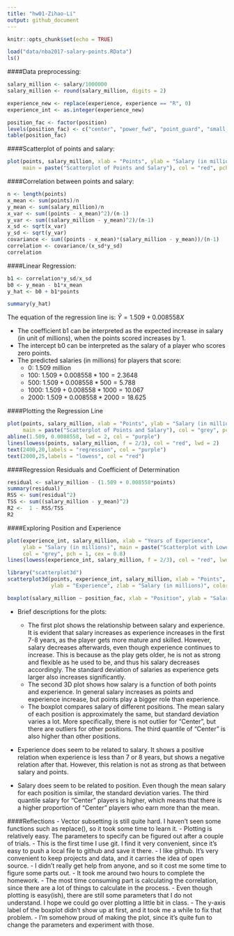 ```yaml
---
title: "hw01-Zihao-Li"
output: github_document
---
```


```r
knitr::opts_chunk$set(echo = TRUE)
```

```r
load("data/nba2017-salary-points.RData")
ls()
```

####Data preprocessing:
```r
salary_million <- salary/1000000
salary_million <- round(salary_million, digits = 2)

experience_new <- replace(experience, experience == "R", 0)
experience_int <- as.integer(experience_new)

position_fac <- factor(position)
levels(position_fac) <- c("center", "power_fwd", "point_guard", "small_fwd", "shoot_guard")
table(position_fac)
```

####Scatterplot of points and salary:
```r
plot(points, salary_million, xlab = "Points", ylab = "Salary (in millions)", 
     main = paste("Scatterplot of Points and Salary"), col = "red", pch = 1, cex = 0.8)
```

####Correlation between points and salary:
```r
n <- length(points)
x_mean <- sum(points)/n
y_mean <- sum(salary_million)/n
x_var <- sum((points - x_mean)^2)/(n-1)
y_var <- sum((salary_million - y_mean)^2)/(n-1)
x_sd <- sqrt(x_var)
y_sd <- sqrt(y_var)
covariance <- sum((points - x_mean)*(salary_million - y_mean))/(n-1)
correlation <- covariance/(x_sd*y_sd)
correlation
```

####Linear Regression:
```r
b1 <- correlation*y_sd/x_sd
b0 <- y_mean - b1*x_mean
y_hat <- b0 + b1*points

summary(y_hat)
```

The equation of the regression line is: $\hat{Y} = 1.509 + 0.008558X$

  - The coefficient b1 can be interpreted as the expected increase in salary (in unit of millions), when the points scored increases by 1. 
  - The intercept b0 can be interpreted as the salary of a player who scores zero points.
  - The predicted salaries (in millions) for players that score:
    - 0: 1.509 million
    - 100: $1.509 + 0.008558*100 = 2.3648$
    - 500: $1.509 + 0.008558*500 = 5.788$
    - 1000: $1.509 + 0.008558*1000 = 10.067$
    - 2000: $1.509 + 0.008558*2000 = 18.625$

####Plotting the Regression Line
```r
plot(points, salary_million, xlab = "Points", ylab = "Salary (in millions)", 
     main = paste("Scatterplot of Points and Salary"), col = "grey", pch = 1, cex = 0.8)
abline(1.509, 0.0088558, lwd = 2, col = "purple")
lines(lowess(points, salary_million, f = 2/3), col = "red", lwd = 2)
text(2400,20,labels = "regression", col = "purple")
text(2000,25,labels = "lowess", col = "red")
```

####Regression Residuals and Coefficient of Determination
```r
residual <- salary_million - (1.509 + 0.008558*points)
summary(residual)
RSS <- sum(residual^2)
TSS <- sum((salary_million - y_mean)^2)
R2 <-  1 - RSS/TSS
R2
```

####Exploring Position and Experience
```r
plot(experience_int, salary_million, xlab = "Years of Experience", 
     ylab = "Salary (in millions)", main = paste("Scatterplot with Lowess Smooth"),
     col = "grey", pch = 1, cex = 0.8)
lines(lowess(experience_int, salary_million, f = 2/3), col = "red", lwd = 2)

library("scatterplot3d")
scatterplot3d(points, experience_int, salary_million, xlab = "Points", 
              ylab = "Experience", zlab = "Salary (in millions)", color = "red")

boxplot(salary_million ~ position_fac, xlab = "Position", ylab = "Salary (in millions)", main = paste("Boxplot for Salary and Position"), par(mar=c(6,4,4,4)))
```
  
  - Brief descriptions for the plots:
    - The first plot shows the relationship between salary and experience. It is evident that salary increases as experience increases in the first 7-8 years, as the player gets more mature and skilled. However, salary decreases afterwards, even though experience continues to increase. This is because as the play gets older, he is not as strong and flexible as he used to be, and thus his salary decreases accordingly. The standard deviation of salaries as experience gets larger also increases significantly.
    - The second 3D plot shows how salary is a function of both points and experience. In general salary increases as points and experience increase, but points play a bigger role than experience. 
    - The boxplot compares salary of different positions. The mean salary of each position is approximately the same, but standard deviation varies a lot. More specifically, there is not outlier for "Center", but there are outliers for other positions. The third quantile of "Center" is also higher than other positions. 
    
  - Experience does seem to be related to salary. It shows a positive relation when experience is less than 7 or 8 years, but shows a negative relation after that. However, this relation is not as strong as that between salary and points.
  
  - Salary does seem to be related to position. Even though the mean salary for each position is similar, the standard deviation varies. The third quantile salary for "Center" players is higher, which means that there is a higher proportion of "Center" players who earn more than the mean.  
  
  
####Reflections
  - Vector subsetting is still quite hard. I haven't seen some functions such as replace(), so it took some time to learn it.
  - Plotting is relatively easy. The parameters to specify can be figured out after a couple of trials.
  - This is the first time I use git. I find it very convenient, since it's easy to push a local file to github and save it there. 
  - I like github. It's very convenient to keep projects and data, and it carries the idea of open source.
  - I didn't really get help from anyone, and so it cost me some time to figure some parts out.
  - It took me around two hours to complete the homework.
  - The most time consuming part is calculating the correlation, since there are a lot of things to calculate in the process.
  - Even though plotting is easy(ish), there are still some parameters that I do not understand. I hope we could go over plotting a little bit in class.
  - The y-axis label of the boxplot didn't show up at first, and it took me a while to fix that problem.
  - I'm somehow proud of making the plot, since it's quite fun to change the parameters and experiment with those.

